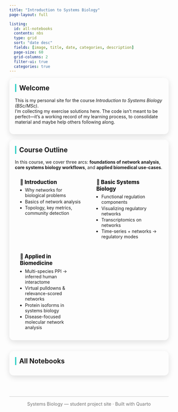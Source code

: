 ```yaml
---
title: "Introduction to Systems Biology"
page-layout: full

listing:
  id: all-notebooks
  contents: nbs
  type: grid
  sort: "date desc"
  fields: [image, title, date, categories, description]
  page-size: 60
  grid-columns: 2
  filter-ui: true
  categories: true
---
```


::: {.two-col}

::: {.left}

::: {.panel}
## Welcome
This is my personal site for the course *Introduction to Systems Biology (BSc/MSc)*.  
I’m collecting my exercise solutions here. The code isn’t meant to be perfect—it’s a working record of my learning process, to consolidate material and maybe help others following along.
:::

::: {.panel}
## Course Outline {#course-outline}

In this course, we cover three arcs: **foundations of network analysis**, **core systems biology workflows**, and **applied biomedical use-cases**.

::: {.outline-grid}
::: {.outline-card}
#### 🔹 Introduction
- Why networks for biological problems  
- Basics of network analysis  
- Topology, key metrics, community detection
:::

::: {.outline-card}
#### 🔬 Basic Systems Biology
- Functional regulation components  
- Visualizing regulatory networks  
- Transcriptomics on networks  
- Time-series + networks → regulatory modes
:::

::: {.outline-card}
#### 🧬 Applied in Biomedicine
- Multi-species PPI → inferred human interactome  
- Virtual pulldowns & relevance-scored networks  
- Protein isoforms in systems biology  
- Disease-focused molecular network analysis
:::
:::
:::

:::

::: {.right}

::: {.notebooks-card}
## All Notebooks {#all-notebooks}

::: {#all-notebooks}
:::
:::

:::

:::

<hr class="site-divider">
<p class="site-footer">
  Systems Biology — student project site · Built with Quarto
</p>

<style>
:root { --acc: #34d0c6; } /* your teal */

/* ================= Two-column layout ================= */
.two-col {
  display: grid;
  grid-template-columns: 7fr 5fr;
  gap: 1rem 1.5rem;
  align-items: start;
}
.left, .right { min-width: 0; }
.right { position: sticky; top: 88px; }
@media (max-width: 1200px) { .two-col { grid-template-columns: 1fr; } .right { position: static; } }

/* ================= Panels / Cards ================= */
.panel, .notebooks-card {
  background: var(--bs-card-bg);
  border: 1px solid var(--bs-border-color);
  border-radius: 14px;
  padding: 1rem 1.1rem;
  box-shadow: 0 6px 18px rgba(0,0,0,.12);
  margin-bottom: 1.1rem;
}
.panel > h2, .notebooks-card > h2 {
  margin-top: .2rem;
  padding-left: .6rem;
  border-left: 4px solid var(--acc);
}

/* ================= Outline grid ================= */
.outline-grid {
  display: grid;
  grid-template-columns: repeat(3,minmax(0,1fr));
  gap: .9rem;
  margin-top: .8rem;
}
.outline-card {
  background: var(--bs-tertiary-bg);
  border: 1px solid var(--bs-border-color);
  border-radius: 12px;
  padding: .85rem 1rem;
}
.outline-card h4 {
  margin: 0 0 .35rem 0;
  font-weight: 800;
  font-size: 1.05rem;
  white-space: nowrap; overflow: hidden; text-overflow: ellipsis;
}
.outline-card ul { padding-left: 1rem; margin: .25rem 0 0 0; }
.outline-card li { margin: .15rem 0; }
@media (max-width: 980px) { .outline-grid { grid-template-columns: 1fr 1fr; } }
@media (max-width: 720px) { .outline-grid { grid-template-columns: 1fr; } }

/* ================= Notebooks: full-width filter + 2-col grid ================= */
.notebooks-card .listing-toolbar,
.notebooks-card .listing-actions {
  display:block !important;
  width:100% !important;
  margin-bottom:.6rem !important;
}
.notebooks-card .listing-filter { width:100% !important; margin:0 !important; }
.notebooks-card .listing-filter input.form-control {
  width:100% !important;
  max-width:100% !important;
  border-radius:6px;
  padding:.45rem .75rem;
  background-color: var(--bs-body-bg) !important;
  color: var(--bs-body-color) !important;
  border-color: var(--bs-border-color) !important;
}
.notebooks-card .listing-filter .input-group-text { display:none !important; }

.notebooks-card .quarto-grid {
  display:grid !important;
  grid-template-columns:repeat(2,minmax(250px,1fr)) !important;
  gap:.9rem !important;
}

/* ================= Category pills on cards; hide sidebar ================= */
.quarto-listing-sidebar, .listing-sidebar, .quarto-categories { display:none !important; }
.card .listing-categories { margin-top:.4rem; }
.card .listing-category {
  display:inline-block;
  background: var(--acc);
  color:#111 !important;
  font-size:.7rem; font-weight:700;
  padding:.2rem .55rem; border-radius:12px; margin-right:.25rem;
  text-transform:uppercase; letter-spacing:.3px;
}

/* ================= Hover polish ================= */
.quarto-grid > .g-col > .card { transition: transform .15s, box-shadow .15s; }
.quarto-grid > .g-col > .card:hover {
  transform: translateY(-2px);
  box-shadow: 0 8px 24px rgba(0,0,0,.18);
}

/* ================= Footer ================= */
.site-divider { margin-top: 3rem; opacity: .25; }
.site-footer  { text-align: center; font-size: .9rem; opacity: .6; }

/* Smooth anchors */
html { scroll-behavior: smooth; }

/* ==== Dark-mode contrast fixes (append at end) ==== */

/* Darken the 3 outline “pillar” cards only in dark mode */
html.quarto-dark .outline-card,
body.quarto-dark .outline-card,
html[data-bs-theme="dark"] .outline-card,
html[data-mode="dark"] .outline-card {
  background: rgba(255,255,255,.06) !important;   /* subtle dark surface */
  border-color: rgba(255,255,255,.12) !important; /* soft border */
}

/* Make sure text inside those cards remains readable in dark mode */
html.quarto-dark .outline-card h4,
html.quarto-dark .outline-card li,
body.quarto-dark .outline-card h4,
body.quarto-dark .outline-card li,
html[data-bs-theme="dark"] .outline-card h4,
html[data-bs-theme="dark"] .outline-card li,
html[data-mode="dark"] .outline-card h4,
html[data-mode="dark"] .outline-card li {
  color: var(--bs-body-color) !important;
}

/* (Optional) Bring the main panels a touch closer to your earlier dark look */
html.quarto-dark .panel,
html.quarto-dark .notebooks-card,
body.quarto-dark .panel,
body.quarto-dark .notebooks-card,
html[data-bs-theme="dark"] .panel,
html[data-bs-theme="dark"] .notebooks-card,
html[data-mode="dark"] .panel,
html[data-mode="dark"] .notebooks-card {
  background: rgba(255,255,255,.05) !important;
  border-color: rgba(255,255,255,.12) !important;
}

/* Make main title a bit smaller */
#quarto-document-content h1:first-of-type {
  font-size: 2rem;      /* default ~2.5rem */
  font-weight: 700;     /* keep strong weight */
  margin-bottom: 1rem;  /* adjust spacing */
}

/* Alternative: clamp to 2 lines, then ellipsis */
.outline-card h4{
  display: -webkit-box;
  -webkit-line-clamp: 2;
  -webkit-box-orient: vertical;
  overflow: hidden;
  white-space: normal;
  line-height: 1.25;
}

</style>
